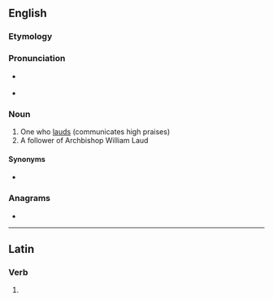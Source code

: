 {{also|Lauder}}
==English==

===Etymology===
{{affix|en|laud|-er|id2=agent noun}}

===Pronunciation===
* {{a|UK}} {{IPA|/ˈlɔː(ɹ).də(ɹ)/|lang=en}}
* {{rhymes|ɔː(ɹ)də(ɹ)|lang=en}}

===Noun===
{{en-noun}}

# One who [[laud]]s (communicates high praises)
# A follower of Archbishop William Laud

====Synonyms====
* {{l|en|extoller}}

===Anagrams===
* {{anagrams|en|a=adelru|aulder|udaler}}

----

==Latin==

===Verb===
{{la-verb-form|lauder}}

# {{inflection of|laudō||1|s|pres|pasv|subj|lang=la}}